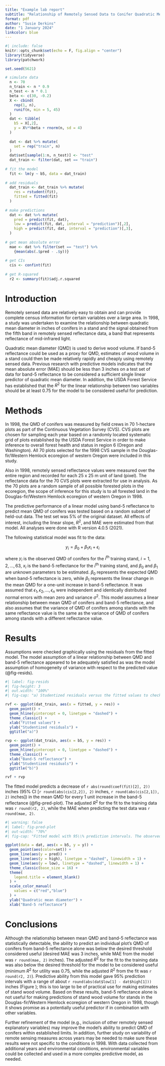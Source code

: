 ```yaml
---
title: "Example lab report"
subtitle: "Relationship of Remotely Sensed Data to Conifer Quadratic Mean Diameter"
format: pdf
author: "Susie Derkins"
date: "1 January 2024"
linkcolor: blue
---
```


```r
#| include: false
knitr::opts_chunk$set(echo = F, fig.align = "center")
library(tidyverse)
library(patchwork)
```

```r
set.seed(5621)

# simulate data
  n <- 70
  n_train <- n * 0.9
  n_test <- n * 0.1
  beta <- c(30, -0.2)
  X <- cbind(
    rep(1, n),
    runif(n, min = 5, 45)
  )
  dat <- tibble(
    b5 = X[,2],
    y = X%*%beta + rnorm(n, sd = 4)
  )
  
  dat <- dat %>% mutate(
    set = rep("train", n)
  ) 
  dat$set[sample(1:n, n_test)] <- "test"
  dat_train <- filter(dat, set == "train")
  
# fit the model
  fit <- lm(y ~ b5, data = dat_train)
  
# add residuals
  dat_train <- dat_train %>% mutate(
    res = rstudent(fit),
    fitted = fitted(fit)
  )
  
# make predictions
  dat <- dat %>% mutate(
    pred = predict(fit, dat),
    low = predict(fit, dat, interval = "prediction")[,2],
    high = predict(fit, dat, interval = "prediction")[,3],
  )
  
# get mean absolute error
  mae <- dat %>% filter(set == "test") %>%
    {mean(abs(.$pred - .$y))}
  
# get CIs
  cis <- confint(fit)
  
# get R-squared
  r2 <- summary(fit)$adj.r.squared
```


# Introduction

Remotely sensed data are relatively easy to obtain and can provide complete census information for certain variables over a large area.  In 1998, a study was undertaken to examine the relationship between quadratic mean diameter in inches of conifers in a stand and the signal obtained from the fifth band in remotely sensed reflectance data, a band that represents reflectance of mid-infrared light\footnote{Clear statement of research question}.  

Quadratic mean diameter (QMD) is used to derive wood volume.  If band-5 reflectance could be used as a proxy for QMD, estimates of wood volume in a stand could then be made relatively rapidly and cheaply using remotely sensed data.  Previous research with predictive models\footnote{A predictive model is a model where the goal is predicting values of the response variable in other datasets.  You may be used to seeing inferential models, where the goal is to estimate parameters of the statistical model (i.e., estimate and describe relationships).} indicates that the mean absolute error (MAE) should be less than 3 inches on a test set of data for band-5 reflectance to be considered a sufficient single linear predictor of quadratic mean diameter\footnote{Statement of biologically important effect with justification}. In addition, the USDA Forest Service has established that the $R^2$ for the linear relationship between two variables should be at least 0.75 for the model to be considered useful for prediction\footnote{Statement of biological / practical benchmarks for statistics calculated from the fitted model}.

# Methods

In 1998, the QMD of conifers was measured by field crews in 70 1-hectare plots as part of the Continuous Vegetation Survey (CVS).  CVS plots are chosen for sampling each year based on a randomly located systematic grid of plots established by the USDA Forest Service in order to make inference to overall forest health and status in region 6 (Oregon and Washington).  All 70 plots selected for the 1998 CVS sample in the Douglas-fir/Western Hemlock ecoregion of western Oregon were included in this study.  

Also in 1998, remotely sensed reflectance values were measured over the entire region and recorded for each 25 x 25 m unit of land (pixel)\footnote{Description of how the study was conducted and how the data were collected}. The reflectance data for the 70 CVS plots were extracted for use in analysis.  As the 70 plots are a random sample of all possible forested plots in the ecoregion, the scope of inference for this study is to all forested land in the Douglas-fir/Western Hemlock ecoregion of western Oregon in 1998\footnote{Statment of scope of inference, justified based on sampling design and expert knowledge}.

The predictive performance of a linear model using band-5 reflectance to predict mean QMD of conifers was tested based on a random subset of held-out data. The test set was 5\% of the original dataset.  All effects of interest, including the linear slope, $R^2$, and MAE were estimated from that model.  All analyses were done with R version 4.0.5 (2021).

The following statistical model was fit to the data:

$$
y_i = \beta_0 + \beta_1x_i + \epsilon_i
$$

where $y_i$ is the observed QMD of conifers for the $i^\text{th}$ training stand, $i = 1,2,...,63$, $x_i$ is the band-5 reflectance for the $i^\text{th}$ training stand, and $\beta_0$ and $\beta_1$ are unknown parameters to be estimated. $\beta_0$ represents the expected QMD when band-5 reflectance is zero, while $\beta_1$ represents the linear change in the mean QMD for a one-unit increase in band-5 reflectance. It was assumed that $\epsilon_1, \epsilon_2,...,\epsilon_n$ were independent and identically distributed normal errors with mean zero and variance $\sigma^2$. This model assumes a linear relationship between mean QMD of conifers and band-5 reflectance, and also assumes that the variance of QMD of conifers among stands with the same reflectance value is the same as the variance of QMD of conifers among stands with a different reflectance value\footnote{Description of statistical model with all terms correctly defined}.

# Results

Assumptions were checked graphically using the residuals from the fitted model. The model assumption of a linear relationship between QMD and band-5 reflectance appeared to be adequately satisfied as was the model assumption of homogeneity of variance with respect to the predicted value (@fig-resids)\footnote{Statement on how assumptions were checked and anything that was done if any assumptions were violated. Figures included in lab write-up as evidence assumptions were checked}.   

```r
#| label: fig-resids
#| fig-height: 3
#| out.width: "100%"
#| fig-cap: "a) Studentized residuals versus the fitted values to check homogeneity of variance assumption. Because this assumption is reasonable met, prediction intervals are valid across the observed range of Band-5 reflectance. b) Studentized residuals versus the explanatory variable to check linearity assumption."

rvf <- ggplot(dat_train, aes(x = fitted, y = res)) +
  geom_point() +
  geom_hline(yintercept = 0, linetype = "dashed") +
  theme_classic() +
  xlab("Fitted values") +
  ylab("Studentized residuals") +
  ggtitle("a)")

rvp <- ggplot(dat_train, aes(x = b5, y = res)) +
  geom_point() +
  geom_hline(yintercept = 0, linetype = "dashed") +
  theme_classic() +
  xlab("Band-5 reflectance") +
  ylab("Studentized residuals") +
  ggtitle("b)")

rvf + rvp

```

The fitted model predicts a decrease of `r abs(round(coef(fit)[2], 2))` inches (95\% CI [`r round(abs(cis[2,2]), 2)` inches,  `r round(abs(cis[2,1]), 2)` inches])\footnote{Confidence interval (with units) is valid because we only fit one model, selected \textit{a priori}} in the mean QMD\footnote{Notice that while the response is an individual value of QMD, (see model statement) the statistical interpretation is about the mean of the distribution of QMD.} for every 1 unit increase in the band-5 reflectance (@fig-pred-plot). The adjusted $R^2$ for the fit to the training data was `r round(r2, 2)`, while the MAE when predicting the test data was `r round(mae, 2)`. 

```r
#| warning: false
#| label: fig-pred-plot
#| out-width: "70%"
#| fig-cap: "Fitted model with 95\\% prediction intervals. The observed data are overlayed and color coded to indicate which observations were used for training and which were used for testing"

ggplot(data = dat, aes(x = b5, y = y)) +
  geom_point(aes(color=set)) +
  geom_line(aes(y = pred)) +
  geom_line(aes(y = high), linetype = "dashed", linewidth = 1) +
  geom_line(aes(y = low), linetype = "dashed", linewidth = 1) +
  theme_classic(base_size = 16) +
  theme(
    legend.title = element_blank()
  ) +
  scale_color_manual(
    values = c("red","blue")
  ) +
  ylab("Quadratic mean diameter") +
  xlab("Band-5 reflectance")

```

# Conclusions

Although the relationship between mean QMD and band-5 reflectance was statistically detectable, the ability to predict an individual plot's QMD of conifers from band-5 reflectance alone was below the desired threshold considered useful (desired MAE was 3 inches, while MAE from the model was `r round(mae, 2)` inches).  The adjusted $R^2$ for the fit to the training data was also below the desired threshold for the model to be considered useful (minimum $R^2$ for utility was 0.75, while the adjusted $R^2$ from the fit was `r round(r2, 2)`)\footnote{Results and conclusions relate directly back to the purpose of the research}.  Predictive ability from this model gave 95% prediction intervals with a range of about `r round(abs(dat$low[1] - dat$high[1]))` inches (Figure \ref{fig:pred_plot})\footnote{A prediction interval is different from a confidence interval, and is appropriate when the goal is prediction. Make sure you understand why a prediction interval and not a confidence interval was used in the example.}; this is too large to be of practical use for making estimates of stand wood volume.  Based on these results, band-5 reflectance alone is not useful for making predictions of stand wood volume for stands in the Douglas-fir/Western Hemlock ecoregion of western Oregon in 1998, though it shows promise as a potentially useful predictor if in combination with other variables. 

Further refinement of the model (e.g., inclusion of other remotely sensed explanatory variables) may improve the model's ability to predict QMD of conifers within established limits.   In addition, further study on variability of remote sensing measures across years may be needed to make sure these results were not specific to the conditions in 1998.  With data collected from additional years and environmental conditions, environmental variables could be collected and used in a more complex predictive model, as needed\footnote{Limitation of project listed specifically.  Further research possibilities discussed, with specific examples of what researches may want to focus on in the future.}.


